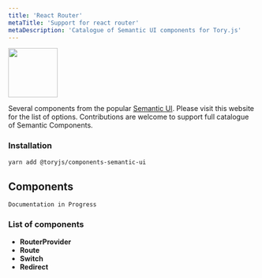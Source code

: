 ```yaml
---
title: 'React Router'
metaTitle: 'Support for react router'
metaDescription: 'Catalogue of Semantic UI components for Tory.js'
---
```


<img width="100" src="https://camo.githubusercontent.com/f63754b8412368e820601967af6dea84312b925b/68747470733a2f2f7265616374747261696e696e672e636f6d2f72656163742d726f757465722f616e64726f69642d6368726f6d652d313434783134342e706e67" />

Several components from the popular [Semantic UI](https://react.semantic-ui.com). 
Please visit this website for the list of options. Contributions are welcome to support
full catalogue of Semantic Components.

### Installation

```sh
yarn add @toryjs/components-semantic-ui
```

<h2 className="ui header">
  <i className="cogs icon"></i>
  <div className="content">
    Components
  </div>
</h2>

```
Documentation in Progress
```

### List of components

- **RouterProvider** 
- **Route** 
- **Switch** 
- **Redirect**